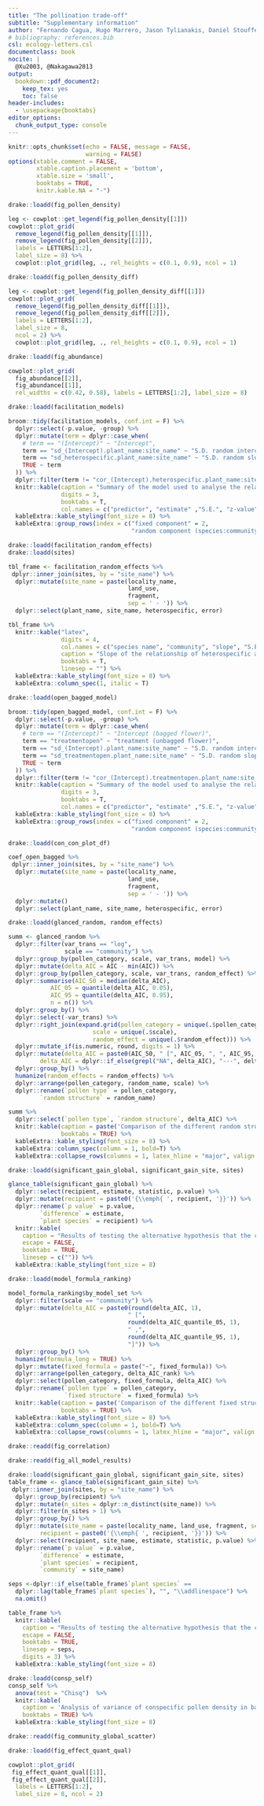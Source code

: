 ```yaml
---
title: "The pollination trade-off"
subtitle: "Supplementary information"
author: "Fernando Cagua, Hugo Marrero, Jason Tylianakis, Daniel Stouffer"
# bibliography: references.bib
csl: ecology-letters.csl
documentclass: book
nocite: | 
  @Xu2003, @Nakagawa2013
output: 
  bookdown::pdf_document2: 
    keep_tex: yes
    toc: false
header-includes:
  - \usepackage{booktabs}
editor_options: 
  chunk_output_type: console
---
```


\renewcommand\thefigure{S\arabic{figure}}    
\setcounter{figure}{0}   

\renewcommand\thetable{S\arabic{table}}    
\setcounter{table}{0}   

```r
knitr::opts_chunk$set(echo = FALSE, message = FALSE, 
                      warning = FALSE)
options(xtable.comment = FALSE, 
        xtable.caption.placement = 'bottom',
        xtable.size = 'small',
        booktabs = TRUE, 
        knitr.kable.NA = "-")
```

```r
drake::loadd(fig_pollen_density)

leg <- cowplot::get_legend(fig_pollen_density[[1]])
cowplot::plot_grid(
  remove_legend(fig_pollen_density[[1]]),
  remove_legend(fig_pollen_density[[2]]), 
  labels = LETTERS[1:2], 
  label_size = 8) %>%
  cowplot::plot_grid(leg, ., rel_heights = c(0.1, 0.9), ncol = 1)
```

```r
drake::loadd(fig_pollen_density_diff)

leg <- cowplot::get_legend(fig_pollen_density_diff[[1]])
cowplot::plot_grid(
  remove_legend(fig_pollen_density_diff[[1]]), 
  remove_legend(fig_pollen_density_diff[[2]]), 
  labels = LETTERS[1:2], 
  label_size = 8,
  ncol = 2) %>%
  cowplot::plot_grid(leg, ., rel_heights = c(0.1, 0.9), ncol = 1)
```

```r
drake::loadd(fig_abundance)

cowplot::plot_grid(
  fig_abundance[[2]], 
  fig_abundance[[1]],
  rel_widths = c(0.42, 0.58), labels = LETTERS[1:2], label_size = 8)
```

```r
drake::loadd(facilitation_models)

broom::tidy(facilitation_models, conf.int = F) %>%
  dplyr::select(-p.value, -group) %>%
  dplyr::mutate(term = dplyr::case_when(
    # term == "(Intercept)" ~ "Intercept",
    term == "sd_(Intercept).plant_name:site_name" ~ "S.D. random intercept", 
    term == "sd_heterospecific.plant_name:site_name" ~ "S.D. random slope", 
    TRUE ~ term
  )) %>%
  dplyr::filter(term != "cor_(Intercept).heterospecific.plant_name:site_name") %>%
  knitr::kable(caption = "Summary of the model used to analyse the relationship of heterospecific and conspecific pollen", 
               digits = 3,
               booktabs = T,
               col.names = c("predictor", "estimate" ,"S.E.", "z-value")) %>%
  kableExtra::kable_styling(font_size = 8) %>%
  kableExtra::group_rows(index = c("fixed component" = 2, 
                                   "random component (species:community)" = 2)) 
```

```r
drake::loadd(facilitation_random_effects)
drake::loadd(sites)

tbl_frame <- facilitation_random_effects %>%
 dplyr::inner_join(sites, by = "site_name") %>%
  dplyr::mutate(site_name = paste(locality_name, 
                                  land_use, 
                                  fragment, 
                                  sep = ' - ')) %>%
  dplyr::select(plant_name, site_name, heterospecific, error)

tbl_frame %>%
  knitr::kable("latex", 
               digits = 4, 
               col.names = c("species name", "community", "slope", "S.E."), 
               caption = "Slope of the relationship of heterospecific and conspecific pollen for each species in their community (fixed effect + conditional effect). Community names are constructed by location - agricultural/restored - fragment number.", 
               booktabs = T, 
               linesep = "") %>%
  kableExtra::kable_styling(font_size = 8) %>%
  kableExtra::column_spec(1, italic = T)
```

```r
drake::loadd(open_bagged_model)

broom::tidy(open_bagged_model, conf.int = F) %>%
  dplyr::select(-p.value, -group) %>%
  dplyr::mutate(term = dplyr::case_when(
    # term == "(Intercept)" ~ "Intercept (bagged flower)",
    term == "treatmentopen" ~ "treatment (unbagged flower)",
    term == "sd_(Intercept).plant_name:site_name" ~ "S.D. random intercept", 
    term == "sd_treatmentopen.plant_name:site_name" ~ "S.D. random slope", 
    TRUE ~ term
  )) %>%
  dplyr::filter(term != "cor_(Intercept).treatmentopen.plant_name:site_name") %>%
  knitr::kable(caption = "Summary of the model used to analyse the relationship of heterospecific and conspecific pollen", 
               digits = 3,
               booktabs = T,
               col.names = c("predictor", "estimate" ,"S.E.", "z-value")) %>%
  kableExtra::kable_styling(font_size = 8) %>%
  kableExtra::group_rows(index = c("fixed component" = 2, 
                                   "random component (species:community)" = 2)) 
```

```r
drake::loadd(con_con_plot_df)

coef_open_bagged %>%
 dplyr::inner_join(sites, by = "site_name") %>%
  dplyr::mutate(site_name = paste(locality_name, 
                                  land_use, 
                                  fragment, 
                                  sep = ' - ')) %>%
  dplyr::mutate()
  dplyr::select(plant_name, site_name, heterospecific, error)
```


```r
drake::loadd(glanced_random, random_effects)

summ <- glanced_random %>%
  dplyr::filter(var_trans == "log", 
                scale == "community") %>%
  dplyr::group_by(pollen_category, scale, var_trans, model) %>%
  dplyr::mutate(delta_AIC = AIC - min(AIC)) %>%
  dplyr::group_by(pollen_category, scale, var_trans, random_effect) %>%
  dplyr::summarise(AIC_50 = median(delta_AIC), 
            AIC_05 = quantile(delta_AIC, 0.05),
            AIC_95 = quantile(delta_AIC, 0.95), 
            n = n()) %>% 
  dplyr::group_by() %>%
  dplyr::select(-var_trans) %>%
  dplyr::right_join(expand.grid(pollen_category = unique(.$pollen_category),
                        scale = unique(.$scale),
                        random_effect = unique(.$random_effect))) %>% 
  dplyr::mutate_if(is.numeric, round, digits = 1) %>% 
  dplyr::mutate(delta_AIC = paste0(AIC_50, " [", AIC_05, ", ", AIC_95, "]"), 
         delta_AIC = dplyr::if_else(grepl("NA", delta_AIC), "---", delta_AIC)) %>%
  dplyr::group_by() %>%
  humanize(random_effects = random_effects) %>%
  dplyr::arrange(pollen_category, random_name, scale) %>%
  dplyr::rename(`pollen type` = pollen_category, 
         `random structure` = random_name) 

summ %>%
  dplyr::select(`pollen type`, `random structure`, delta_AIC) %>%
  knitr::kable(caption = paste('Comparison of the different random structures we considered. The table shows median delta AIC values of', dplyr::n_distinct(glanced_random$model), "bootsrap resamples of the data. The 5th and 95th percentile are shown inside square brackets. Communities are defined by individual fragments but ignore the hierarchical arrangement of sampling sites."),
               booktabs = TRUE) %>%
  kableExtra::kable_styling(font_size = 8) %>%
  kableExtra::column_spec(column = 1, bold=T) %>%
  kableExtra::collapse_rows(columns = 1, latex_hline = "major", valign = "middle")
```

```r
drake::loadd(significant_gain_global, significant_gain_site, sites)

glance_table(significant_gain_global) %>%
  dplyr::select(recipient, estimate, statistic, p.value) %>%
  dplyr::mutate(recipient = paste0('{\\emph{ ', recipient, '}}')) %>%
  dplyr::rename(`p value` = p.value,
         `difference` = estimate,
         `plant species` = recipient) %>%
  knitr::kable(
    caption = "Results of testing the alternative hypothesis that the conspecific pollen density in open flowers is greater than the density in bagged flowers. Tests were performed at the species level (across communities).", 
    escape = FALSE, 
    booktabs = TRUE, 
    linesep = c("")) %>%
  kableExtra::kable_styling(font_size = 8)
```

```r
drake::loadd(model_formula_ranking)

model_formula_ranking$by_model_set %>% 
  dplyr::filter(scale == "community") %>%
  dplyr::mutate(delta_AIC = paste0(round(delta_AIC, 1), 
                                  " [", 
                                  round(delta_AIC_quantile_05, 1),
                                  " ,", 
                                  round(delta_AIC_quantile_95, 1),
                                  "]")) %>% 
  dplyr::group_by() %>%
  humanize(formula_long = TRUE) %>% 
  dplyr::mutate(fixed_formula = paste("~", fixed_formula)) %>%
  dplyr::arrange(pollen_category, delta_AIC_rank) %>%
  dplyr::select(pollen_category, fixed_formula, delta_AIC) %>%
  dplyr::rename(`pollen type` = pollen_category, 
                `fixed structure` = fixed_formula) %>%
  knitr::kable(caption = paste('Comparison of the different fixed structures we considered. The table shows median delta AIC values of', dplyr::n_distinct(glanced_random$model), "bootsrap resamples of the data. The 5th and 95th percentile are shown inside square brackets."),
               booktabs = TRUE) %>%
  kableExtra::kable_styling(font_size = 8) %>%
  kableExtra::column_spec(column = 1, bold=T) %>%
  kableExtra::collapse_rows(columns = 1, latex_hline = "major", valign = "middle")
```
 
```r
drake::readd(fig_correlation)
```
 
```r
drake::readd(fig_all_model_results)
```


```r
drake::loadd(significant_gain_global, significant_gain_site, sites)
table_frame <- glance_table(significant_gain_site) %>%
 dplyr::inner_join(sites, by = "site_name") %>%
  dplyr::group_by(recipient) %>%
  dplyr::mutate(n_sites = dplyr::n_distinct(site_name)) %>%
  dplyr::filter(n_sites > 1) %>%
  dplyr::group_by() %>%
  dplyr::mutate(site_name = paste(locality_name, land_use, fragment, sep = ' - '),
         recipient = paste0('{\\emph{ ', recipient, '}}')) %>%
  dplyr::select(recipient, site_name, estimate, statistic, p.value) %>%
  dplyr::rename(`p value` = p.value,
         `difference` = estimate,
         `plant species` = recipient, 
         `community` = site_name)

seps <-dplyr::if_else(table_frame$`plant species` == 
  dplyr::lag(table_frame$`plant species`), "", "\\addlinespace") %>%
  na.omit()

table_frame %>%
  knitr::kable(
    caption = "Results of testing the alternative hypothesis that the conspecific pollen density in open flowers is greater than the density in bagged flowers. Tests were performed at the community level. Only species present in more than one community are shown.", 
    escape = FALSE, 
    booktabs = TRUE, 
    linesep = seps, 
    digits = 3) %>%
  kableExtra::kable_styling(font_size = 8)
```

```r
drake::loadd(consp_self)
consp_self %>%
  anova(test = "Chisq")  %>%
  knitr::kable(
    caption = 'Analysis of variance of conspecific pollen density in bagged flowers (self pollination rate).  Density were modelled using a quasipoisson distribution. The model suggests that self-pollination rates are species dependent but not across.',
    booktabs = TRUE) %>%
  kableExtra::kable_styling(font_size = 8)
```

```r
drake::readd(fig_community_global_scatter)
```

```r
drake::loadd(fig_effect_quant_qual)

cowplot::plot_grid(
 fig_effect_quant_qual[[1]], 
 fig_effect_quant_qual[[2]],
  labels = LETTERS[1:2], 
  label_size = 8, ncol = 2)
```
